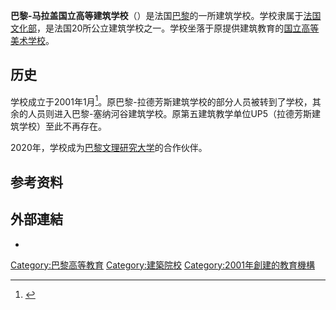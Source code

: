 {{Infobox university
| name            = 巴黎-马拉盖国立高等建筑学校
| native_name     = École nationale supérieure d'architecture de Paris-Malaquais
| native_name_lang = fr
| image           = 02 MALAQ logo-1.jpg
| caption = 
| latin_name = 
| motto = 
| zhmotto = 
| closed = 
| established     = 2001年
| re-established  = 
| anniversary     = 
| type            = 
| endowment = 
| president       = Luc Liogier
| secretary = 
| faculty = 
| staff           = 
| students        = 
| undergrad = 
| postgrad = 
| location        = {{FRA}}[[巴黎|巴黎]]
| campus = 市区
| athletics = 
| conference = 
| colors = 
| nickname = 
| affiliations  = 
| zip = 
| telephone = 
| logo = 
| footnotes = 
| weburl        = {{URL|https://paris-malaquais.archi.fr/}}
| calendar = 
}}

'''巴黎-马拉盖国立高等建筑学校'''（{{lang-fr|École nationale supérieure d'architecture de Paris-Malaquais}}）是法国[[巴黎|巴黎]]的一所建筑学校。学校隶属于[[法国文化部|法国文化部]]，是法国20所公立建筑学校之一。学校坐落于原提供建筑教育的[[国立高等美术学院|国立高等美术学校]]。

== 历史 ==
学校成立于2001年1月<ref>{{Cite web|title=Décret n°2001-22 du 9 janvier 2001 portant création de l'école d'architecture de Paris-Malaquais et suppression de l'école d'architecture de Paris-La Défense - Légifrance|url=https://www.legifrance.gouv.fr/loda/id/JORFTEXT000000220736/2020-10-18/|accessdate=2020-10-18|work=www.legifrance.gouv.fr}}</ref>。原巴黎-拉德芳斯建筑学校的部分人员被转到了学校，其余的人员则进入巴黎-塞纳河谷建筑学校。原第五建筑教学单位UP5（拉德芳斯建筑学校）至此不再存在。

2020年，学校成为[[巴黎文理研究大学|巴黎文理研究大学]]的合作伙伴。



== 参考资料 ==
{{Reflist}}

== 外部連結 ==
* {{Official website|https://paris-malaquais.archi.fr/}}

{{法国建筑学校}}
[[Category:巴黎高等教育|Category:巴黎高等教育]]
[[Category:建築院校|Category:建築院校]]
[[Category:2001年創建的教育機構|Category:2001年創建的教育機構]]